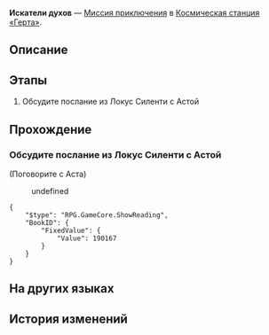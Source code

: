 {{Дополнить|Диалоги.}}
{{Миссия Инфобокс
|id              = 2000108
|Название        = 
|Изображение     = Миссия Освоения Искатели духов.png
|Тип             = Миссия приключения
|События         = 
|Глава           = 
|Условия         = 
* Завершена [[Миссия приключения]] ''[[Постоянно меняющееся нечто]]''
* Достигните [[Уровень Освоения|Уровня Освоения]] 19
|Персонажи       = Аста; Первопроходец
|СтартЛокация    = Главная контрольная зона
|Мир             = Космическая станция «Герта»
|Локации         = Главная контрольная зона
|Предыдущая      = Постоянно меняющееся нечто
|Следующая       = ???
|Награды         = Опыт Освоения*250; Звёздный нефрит*40; Hertareum*50; Разрежённый эфир*12; Letter From Locus Silentii*1 { text = Послание из Локус Силенти }; Кредиты*12 000
}}
'''Искатели духов''' — [[Миссия приключения]] в [[Космическая станция «Герта»]].

==Описание==
{{Описание|Ксеногидро сбегает, и вы с Ламиной отправляетесь в погоню. План инопланетного Ксеногидро занять ваше место разрушен, и Ламина рассказывает, почему вступила с ним в заговор.}}

==Этапы==
# Обсудите послание из Локус Силенти с Астой

==Прохождение==
{{Дополнить}}

===Обсудите послание из Локус Силенти с Астой===
{{Описание миссии|локация=Главная контрольная зона|Аста утверждает, что получила секретное письмо от Криптолога, в котором не только раскрывалось местонахождение давно пропавшего Ксеногидро, но и указывалось, что кто-то на космической станции прикрывает сбежавшую диковину. Настороженный ведущий исследователь просит вас провести расследование.}}
{{Диалог Начало}}

;(Поговорите с Аста)
<!--Unknown TalkSentence: 201080101-->
<!--Unknown TalkSentence: 201080102-->
:{{Диалог|Стрелка}} undefined
<!--Unknown TalkSentence: 201080104-->
<!--Unknown TalkSentence: 201080105-->
<!--Unknown TalkSentence: 201080106-->
<!--Unknown TalkSentence: 201080107-->
<pre>{
	"$type": "RPG.GameCore.ShowReading",
	"BookID": {
		"FixedValue": {
			"Value": 190167
		}
	}
}</pre>
<!--Unknown TalkSentence: 201080108-->
{{Диалог Конец}}

==На других языках==
{{На других языках
|en   = Spirit Traces
|zhs  = 魈魅寻踪
|zht  = 魈魅尋蹤
|ja   = 魑魅魍魎はいずこ
|ko   = 도깨비 추적
|es   = La búsqueda de la Xenocriatura
|fr   = Sur les traces d'un esprit
|ru   = Искатели духов
|th   = เฟ้นหาวิญญาณ
|vi   = Tìm Kiếm Linh Hồn
|de   = Geistspuren
|id   = Pengejaran Roh
|pt   = Rastros de Espírito
}}

==История изменений==
{{История изменений|2.7}}
